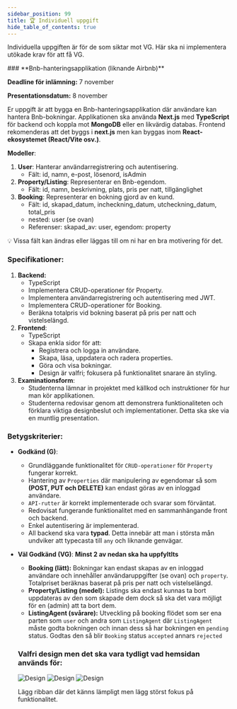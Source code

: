 ```yaml
---
sidebar_position: 99
title: 🏆 Individuell uppgift
hide_table_of_contents: true
---
```



Individuella uppgiften är för de som siktar mot VG. Här ska ni implementera utökade krav för att få VG.

<ContentCountdownWrapper datetime="2025-08-25T09:00:00Z">
### **Bnb-hanteringsapplikation (liknande Airbnb)**

**Deadline för inlämning:** 7 november

**Presentationsdatum:** 8 november

Er uppgift är att bygga en Bnb-hanteringsapplikation där användare kan hantera Bnb-bokningar. Applikationen ska använda **Next.js** med **TypeScript** för backend och koppla mot **MongoDB** eller en likvärdig databas. Frontend rekomenderas att det byggs i **next.js** men kan byggas inom **React-ekosystemet (React/Vite osv.)**.

**Modeller**:

1. **User**: Hanterar användarregistrering och autentisering.
    - Fält: id, namn, e-post, lösenord, isAdmin
2. **Property/Listing**: Representerar en Bnb-egendom.
    - Fält: id, namn, beskrivning, plats, pris per natt, tillgänglighet
3. **Booking**: Representerar en bokning gjord av en kund.
    - Fält: id, skapad_datum, incheckning_datum, utcheckning_datum, total_pris
    - nested: user (se ovan)
    - Referenser: skapad_av: user, egendom: property

<aside>
💡 Vissa fält kan ändras eller läggas till om ni har en bra motivering för det.

</aside>

### **Specifikationer:**

1. **Backend:**
    - TypeScript
    - Implementera CRUD-operationer för Property.
    - Implementera användarregistrering och autentisering med JWT.
    - Implementera CRUD-operationer för Booking.
    - Beräkna totalpris vid bokning baserat på pris per natt och vistelselängd.
2. **Frontend**:
    - TypeScript
    - Skapa enkla sidor för att:
        - Registrera och logga in användare.
        - Skapa, läsa, uppdatera och radera properties.
        - Göra och visa bokningar.
        - Design är valfri; fokusera på funktionalitet snarare än styling.
3. **Examinationsform**:
    - Studenterna lämnar in projektet med källkod och instruktioner för hur man kör applikationen.
    - Studenterna redovisar genom att demonstrera funktionaliteten och förklara viktiga designbeslut och implementationer. Detta ska ske via en muntlig presentation.

### **Betygskriterier:**

- **Godkänd (G)**:
    - Grundläggande funktionalitet för `CRUD-operationer` för `Property` fungerar korrekt.
    - Hantering av `Properties` där manipulering av egendomar så som **(POST, PUT och DELETE)** kan endast göras av en inloggad användare.
    - `API-rutter` är korrekt implementerade och svarar som förväntat.
    - Redovisat fungerande funktionalitet med en sammanhängande front och backend.
    - Enkel autentisering är implementerad.
    - All backend ska vara **typad**. Detta innebär att man i största mån undviker att typecasta till `any` och liknande genvägar.
- **Väl Godkänd (VG)**: **Minst 2 av nedan ska ha uppfyltlts**
    - **Booking (lätt):** Bokningar kan endast skapas av en inloggad användare och innehåller användaruppgifter (se ovan) och `property`. Totalpriset beräknas baserat på pris per natt och vistelselängd.
    - **Property/Listing (medel):**  Listings ska endast kunnas ta bort uppdateras av den som skapade dem dock så ska det vara möjligt för en (admin) att ta bort dem.
    - **ListingAgent (svårare):** Utveckling på booking flödet som ser ena parten som `user` och andra som `ListingAgent` där `ListingAgent` måste godta bokningen och innan dess så har bokningen en `pending` status. Godtas den så blir `Booking` status `accepted` annars `rejected`
    
    ### Valfri design men det ska vara tydligt vad hemsidan används för:
    ![Design](./assets/images/hotel_1.jpg)
    ![Design](./assets/images/hotel_2.png)
    ![Design](./assets/images/hotel_3.png)
    
    Lägg ribban där det känns lämpligt men lägg störst fokus på funktionalitet.

</ContentCountdownWrapper>